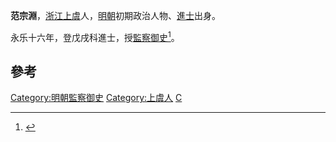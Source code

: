 '''范宗淵'''，[[浙江|浙江]][[上虞|上虞]]人，[[明朝|明朝]]初期政治人物、[[進士|進士]]出身。

永乐十六年，登戊戌科進士，授[[監察御史|監察御史]]<ref>{{cite news|title=《绍兴市志 卷44 第二章  历代进士名录》|url=http://www.sxlib.com:8080/web/gycslou/sxsz/44z2.htm|accessdate=2013-07-25|newspaper=绍兴图书馆|deadurl=yes|archiveurl=https://archive.is/20120914053252/http://www.sxlib.com:8080/web/gycslou/sxsz/44z2.htm|archivedate=2012-09-14}}</ref>。

==參考==
{{reflist}}
{{明朝人物小作品}}
{{永樂十六年戊戌科殿試金榜}}
{{DEFAULTSORT:Fan范}}
[[Category:明朝監察御史|Category:明朝監察御史]]
[[Category:上虞人|Category:上虞人]]
[[Category:范姓|C]]